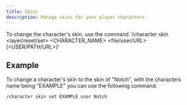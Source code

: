 ```yaml
---
title: Skins
description: Manage skins for your player characters.
---
```


To change the character's skin, use the command '/character skin <layer/reset/set> <CHARACTER_NAME> <file/user/URL> [<USER/PATH/URL>]'

## Example

To change a character's skin to the skin of "Notch", with the characters name being "EXAMPLE" you can use the following command:

```
/character skin set EXAMPLE user Notch
```
